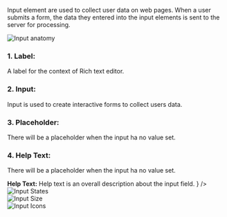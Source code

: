 

<Section contained={true} style={{ paddingTop: 0 }}>
  <p>
    Input element are used to collect user data on web pages. When a user
    submits a form, the data they entered into the input elements is sent to the
    server for processing.
  </p>
</Section>

<Section title="Anatomy">
  <img src={Anatomy} alt="Input anatomy" style={{ marginBottom: 20 }} />

  <h3 style={{marginTop: 0}}>1. Label:</h3>
  <p>A label for the context of Rich text editor.</p>

  <h3>2. Input:</h3>
  <p> Input is used to create interactive forms to collect users data.</p>

  <h3>3. Placeholder:</h3>
  <p> There will be a placeholder when the input ha no value set.</p>

  <h3>4. Help Text:</h3>
  <p> There will be a placeholder when the input ha no value set.</p>

  <List>
    <span
      label={
					<>
						<strong>Help Text:</strong> Help text is an overall description about the input field.
					</>
				}
    />
  </List>
</Section>

<Section title="States">
  <img src={States} alt="Input States" />
</Section>

<Section title="Size">
  <img src={Size} alt="Input Size" />
</Section>

<Section title="Icons">
  <img src={Icons} alt="Input Icons" />
</Section>
